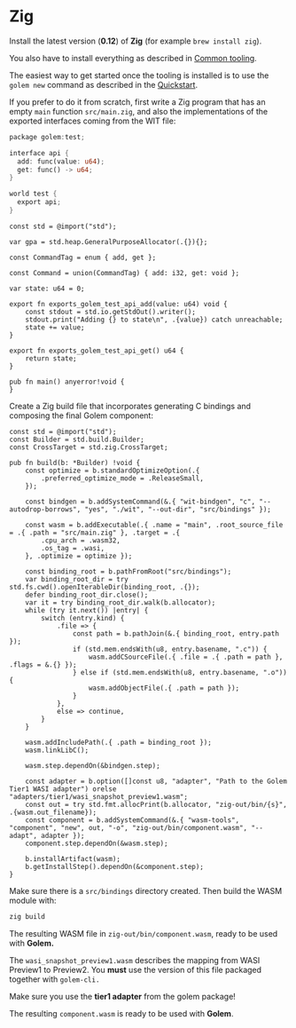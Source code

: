 
# Zig

Install the latest version (**0.12**) of **Zig** (for example `brew install zig`).

You also have to install everything as described in [Common tooling](/docs/building-components/common-tooling).

The easiest way to get started once the tooling is installed is to use the `golem new` command as described in the [Quickstart](/docs/quickstart).

If you prefer to do it from scratch, first write a Zig program that has an empty `main` function `src/main.zig`, and also the implementations of the exported interfaces coming from the WIT file:

```rust
package golem:test;

interface api {
  add: func(value: u64);
  get: func() -> u64;
}

world test {
  export api;
}
```

```zig
const std = @import("std");

var gpa = std.heap.GeneralPurposeAllocator(.{}){};

const CommandTag = enum { add, get };

const Command = union(CommandTag) { add: i32, get: void };

var state: u64 = 0;

export fn exports_golem_test_api_add(value: u64) void {
    const stdout = std.io.getStdOut().writer();
    stdout.print("Adding {} to state\n", .{value}) catch unreachable;
    state += value;
}

export fn exports_golem_test_api_get() u64 {
    return state;
}

pub fn main() anyerror!void {
}
```

Create a Zig build file that incorporates generating C bindings and composing the final Golem component:

```zig
const std = @import("std");
const Builder = std.build.Builder;
const CrossTarget = std.zig.CrossTarget;

pub fn build(b: *Builder) !void {
    const optimize = b.standardOptimizeOption(.{
        .preferred_optimize_mode = .ReleaseSmall,
    });

    const bindgen = b.addSystemCommand(&.{ "wit-bindgen", "c", "--autodrop-borrows", "yes", "./wit", "--out-dir", "src/bindings" });

    const wasm = b.addExecutable(.{ .name = "main", .root_source_file = .{ .path = "src/main.zig" }, .target = .{
        .cpu_arch = .wasm32,
        .os_tag = .wasi,
    }, .optimize = optimize });

    const binding_root = b.pathFromRoot("src/bindings");
    var binding_root_dir = try std.fs.cwd().openIterableDir(binding_root, .{});
    defer binding_root_dir.close();
    var it = try binding_root_dir.walk(b.allocator);
    while (try it.next()) |entry| {
        switch (entry.kind) {
            .file => {
                const path = b.pathJoin(&.{ binding_root, entry.path });
                if (std.mem.endsWith(u8, entry.basename, ".c")) {
                    wasm.addCSourceFile(.{ .file = .{ .path = path }, .flags = &.{} });
                } else if (std.mem.endsWith(u8, entry.basename, ".o")) {
                    wasm.addObjectFile(.{ .path = path });
                }
            },
            else => continue,
        }
    }

    wasm.addIncludePath(.{ .path = binding_root });
    wasm.linkLibC();

    wasm.step.dependOn(&bindgen.step);

    const adapter = b.option([]const u8, "adapter", "Path to the Golem Tier1 WASI adapter") orelse "adapters/tier1/wasi_snapshot_preview1.wasm";
    const out = try std.fmt.allocPrint(b.allocator, "zig-out/bin/{s}", .{wasm.out_filename});
    const component = b.addSystemCommand(&.{ "wasm-tools", "component", "new", out, "-o", "zig-out/bin/component.wasm", "--adapt", adapter });
    component.step.dependOn(&wasm.step);

    b.installArtifact(wasm);
    b.getInstallStep().dependOn(&component.step);
}
```

Make sure there is a `src/bindings` directory created.
Then build the WASM module with:

```bash
zig build
```

The resulting WASM file in `zig-out/bin/component.wasm`, ready to be used with **Golem.**

The `wasi_snapshot_preview1.wasm` describes the mapping from WASI Preview1 to Preview2. You **must** use the version of this file packaged together with `golem-cli.`

<Callout>Make sure you use the **tier1 adapter** from the golem package!</Callout>

The resulting `component.wasm` is ready to be used with **Golem**.
